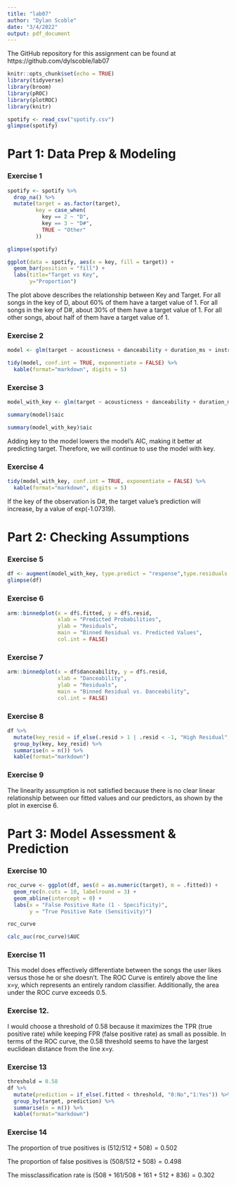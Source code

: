 ```yaml
---
title: "lab07"
author: "Dylan Scoble"
date: "3/4/2022"
output: pdf_document
---
```


The GitHub repository for this assignment can be found at https://github.com/dylscoble/lab07

```r
knitr::opts_chunk$set(echo = TRUE)
library(tidyverse)
library(broom)
library(pROC)
library(plotROC)
library(knitr)
```


```r
spotify <- read_csv("spotify.csv")
glimpse(spotify)
```

# Part 1: Data Prep & Modeling


### Exercise 1
```r
spotify <- spotify %>% 
  drop_na() %>% 
  mutate(target = as.factor(target),
         key = case_when(
           key == 2 ~ "D",
           key == 3 ~ "D#",
           TRUE ~ "Other"
         ))

glimpse(spotify)
```

```r
ggplot(data = spotify, aes(x = key, fill = target)) +
  geom_bar(position = "fill") +
  labs(title="Target vs Key",
       y="Proportion")
```
The plot above describes the relationship between Key and Target. For all songs in the key of D, about 60% of them have a target value of 1. For all songs in the key of D#, about 30% of them have a target value of 1. For all other songs, about half of them have a target value of 1.

### Exercise 2

```r
model <- glm(target ~ acousticness + danceability + duration_ms + instrumentalness + loudness + speechiness + valence, data = spotify, family = binomial)

tidy(model, conf.int = TRUE, exponentiate = FALSE) %>%
  kable(format="markdown", digits = 5)
```

### Exercise 3

```r
model_with_key <- glm(target ~ acousticness + danceability + duration_ms + instrumentalness + loudness + speechiness + valence + key, data = spotify, family = binomial)

summary(model)$aic

summary(model_with_key)$aic

```

Adding key to the model lowers the model's AIC, making it better at predicting target. Therefore, we will continue to use the model with key.

### Exercise 4

```r
tidy(model_with_key, conf.int = TRUE, exponentiate = FALSE) %>%
  kable(format="markdown", digits = 5)

```

If the key of the observation is D#, the target value's prediction will increase, by a value of exp(-1.07319).

# Part 2: Checking Assumptions

### Exercise 5

```r
df <- augment(model_with_key, type.predict = "response",type.residuals = "deviance")
glimpse(df)
```

### Exercise 6

```r
arm::binnedplot(x = df$.fitted, y = df$.resid,
                xlab = "Predicted Probabilities", 
                ylab = "Residuals",
                main = "Binned Residual vs. Predicted Values", 
                col.int = FALSE)
```

### Exercise 7

```r
arm::binnedplot(x = df$danceability, y = df$.resid,
                xlab = "Danceability", 
                ylab = "Residuals",
                main = "Binned Residual vs. Danceability", 
                col.int = FALSE)
```

### Exercise 8

```r
df %>% 
  mutate(key_resid = if_else(.resid > 1 | .resid < -1, "High Residual", "Low Residual")) %>% 
  group_by(key, key_resid) %>% 
  summarise(n = n()) %>%
  kable(format="markdown")
```

### Exercise 9

The linearity assumption is not satisfied because there is no clear linear relationship between our fitted values and our predictors, as shown by the plot in exercise 6.

# Part 3: Model Assessment & Prediction

### Exercise 10

```r
roc_curve <- ggplot(df, aes(d = as.numeric(target), m = .fitted)) +
  geom_roc(n.cuts = 10, labelround = 3) + 
  geom_abline(intercept = 0) + 
  labs(x = "False Positive Rate (1 - Specificity)", 
       y = "True Positive Rate (Sensitivity)")

roc_curve
```
```r
calc_auc(roc_curve)$AUC
```

### Exercise 11

This model does effectively differentiate between the songs the user likes versus those he or she doesn’t. The ROC Curve is entirely above the line x=y, which represents an entirely random classifier. Additionally, the area under the ROC curve exceeds 0.5.

### Exercise 12.

I would choose a threshold of 0.58 because it maximizes the TPR (true positive rate) while keeping FPR (false positive rate) as small as possible. In terms of the ROC curve, the 0.58 threshold seems to have the largest euclidean distance from the line x=y.

### Exercise 13

```r
threshold = 0.58
df %>% 
  mutate(prediction = if_else(.fitted < threshold, "0:No","1:Yes")) %>% 
  group_by(target, prediction) %>% 
  summarise(n = n()) %>%
  kable(format="markdown")
```

### Exercise 14

The proportion of true positives is $(512 / 512+508) = 0.502$

The proportion of false positives is $(508 / 512+508) = 0.498$

The missclassification rate is $(508 + 161 / 508 + 161 + 512 + 836) = 0.302$


